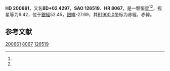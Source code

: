 {{Starbox begin
| name = HD 200661
}}
{{Starbox observe
| epoch = [[J2000.0|J2000.0]]
| constell = {{星座名待查}}<ref name=SIMBAD>{{cite web
 | url=http://simbad.u-strasbg.fr/simbad/sim-id?Ident=HR+8067
 | title=Pulsating variable Star
 | publisher=Centre de Données astronomiques de Strasbourg
 | work=SIMBAD
 | accessdate=2012-07-13
 | archive-date=2016-03-17
 | archive-url=https://web.archive.org/web/20160317225521/http://simbad.u-strasbg.fr/simbad/sim-id?Ident=HR+8067
 | dead-url=no
 }}</ref><ref name=DATA>{{cite web
 | url=http://vizier.u-strasbg.fr/viz-bin/VizieR-5?-out.add=.&-source=5050&-corr=PK=HR&-out.max=9999&HR=8067
 | title=VizieR Detailed Page
 | accessdate=2012-07-13
 | archive-date=2016-03-05
 | archive-url=https://web.archive.org/web/20160305221308/http://vizier.u-strasbg.fr/viz-bin/VizieR-5?-out.add=.&-source=5050&-corr=PK=HR&-out.max=9999&HR=8067
 | dead-url=no
 }}</ref>
| 星官 = 
| ra = {{RA|21|4|41.7}}<ref name=SIMBAD /><ref name=DATA />
| dec = {{DEC|+2|56|31}}<ref name=SIMBAD /><ref name=DATA />
| appmag_v = 6.42<ref name=SIMBAD /><ref name=DATA />
}}
{{Starbox character
| class = K0<ref name=SIMBAD /><ref name=DATA />
| b-v = 1.05<ref name=SIMBAD /><ref name=DATA />
| u-b = 0.89<ref name=SIMBAD /><ref name=DATA />
| r-i = <ref name=SIMBAD /><ref name=DATA />
| variable = 
}}
{{Starbox astrometry
| radial_v = 0.89
| prop_mo_ra = -10
| parallax = 
| p_error = 
}}
{{Starbox catalog
| names =BD+02 4297，[[SAO星表|SAO]] 126519，[[HD星表|HD]] 200661，[[HR星表|HR]] 8067}}
{{Starbox reference |Simbad=HR+8067}}
{{Starbox end}}

'''HD 200661'''，又名'''BD+02 4297'''，'''SAO 126519'''、'''HR 8067'''，是一颗恒星<ref name=SIMBAD /><ref name=DATA />，视星等为6.42，位于[[銀道座標系|銀經]]52.45，[[銀道座標系|銀緯]]-27.69，其[[B1900.0|B1900.0]]坐标为赤經{{RA|20|59|38.7}}，赤緯{{DEC|+2|-27.69|40}}。

== 参考文献 ==
{{reflist}}

{{star-stub}}

[[Category:HD和HDE天體|200661]]
[[Category:HR天體|8067]]
[[Category:SAO天體|126519]]